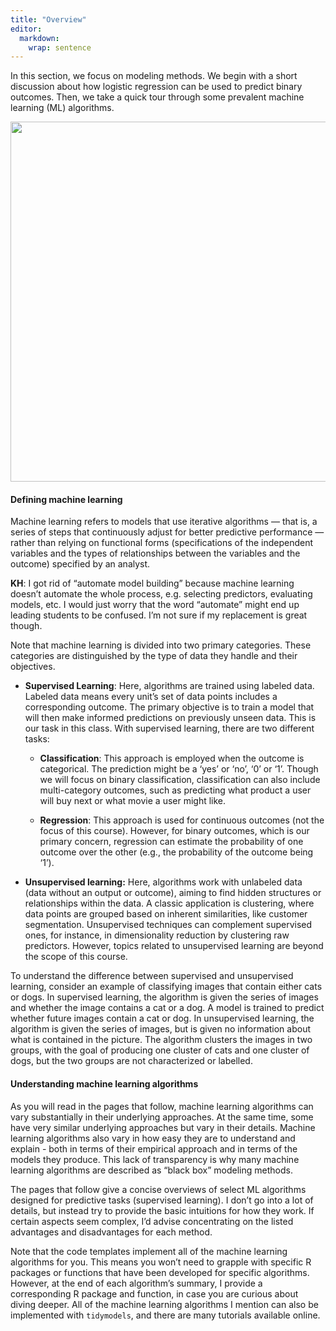 ```yaml
---
title: "Overview"
editor: 
  markdown: 
    wrap: sentence
---
```


In this section, we focus on modeling methods.
We begin with a short discussion about how logistic regression can be used to predict binary outcomes.
Then, we take a quick tour through some prevalent machine learning (ML) algorithms.

![](images/ML.jpg){fig-align="left" width="6in"}

#### Defining machine learning

Machine learning refers to models that use iterative algorithms --- that is, a series of steps that continuously adjust for better predictive performance --- rather than relying on functional forms (specifications of the independent variables and the types of relationships between the variables and the outcome) specified by an analyst.

**KH**: I got rid of "automate model building" because machine learning doesn't automate the whole process, e.g. selecting predictors, evaluating models, etc.  I would just worry that the word "automate" might end up leading students to be confused.  I'm not sure if my replacement is great though.

Note that machine learning is divided into two primary categories.
These categories are distinguished by the type of data they handle and their objectives.

-   **Supervised Learning**: Here, algorithms are trained using labeled data.
    Labeled data means every unit's set of data points includes a corresponding outcome.
    The primary objective is to train a model that will then make informed predictions on previously unseen data.
    This is our task in this class.
    With supervised learning, there are two different tasks:

    -   **Classification**: This approach is employed when the outcome is categorical.
        The prediction might be a 'yes' or 'no', '0' or '1'. Though we will focus on binary classification, classification can also include multi-category outcomes, such as predicting what product a user will buy next or what movie a user might like.

    -   **Regression**: This approach is used for continuous outcomes (not the focus of this course).
        However, for binary outcomes, which is our primary concern, regression can estimate the probability of one outcome over the other (e.g., the probability of the outcome being '1').

-   **Unsupervised learning:** Here, algorithms work with unlabeled data (data without an output or outcome), aiming to find hidden structures or relationships within the data.
    A classic application is clustering, where data points are grouped based on inherent similarities, like customer segmentation.
    Unsupervised techniques can complement supervised ones, for instance, in dimensionality reduction by clustering raw predictors.
    However, topics related to unsupervised learning are beyond the scope of this course.
    
To understand the difference between supervised and unsupervised learning, consider an example of classifying images that contain either cats or dogs. 
In supervised learning, the algorithm is given the series of images and whether the image contains a cat or a dog.
A model is trained to predict whether future images contain a cat or dog.
In unsupervised learning, the algorithm is given the series of images, but is given no information about what is contained in the picture.
The algorithm clusters the images in two groups, with the goal of producing one cluster of cats and one cluster of dogs, but the two groups are not characterized or labelled.

#### Understanding machine learning algorithms

As you will read in the pages that follow, machine learning algorithms can vary substantially in their underlying approaches.
At the same time, some have very similar underlying approaches but vary in their details.
Machine learning algorithms also vary in how easy they are to understand and explain - both in terms of their empirical approach and in terms of the models they produce.
This lack of transparency is why many machine learning algorithms are described as "black box" modeling methods.

The pages that follow give a concise overviews of select ML algorithms designed for predictive tasks (supervised learning).
I don't go into a lot of details, but instead try to provide the basic intuitions for how they work.
If certain aspects seem complex, I'd advise concentrating on the listed advantages and disadvantages for each method.

Note that the code templates implement all of the machine learning algorithms for you.
This means you won't need to grapple with specific R packages or functions that have been developed for specific algorithms.
However, at the end of each algorithm's summary, I provide a corresponding R package and function, in case you are curious about diving deeper.
All of the machine learning algorithms I mention can also be implemented with `tidymodels`, and there are many tutorials available online.
